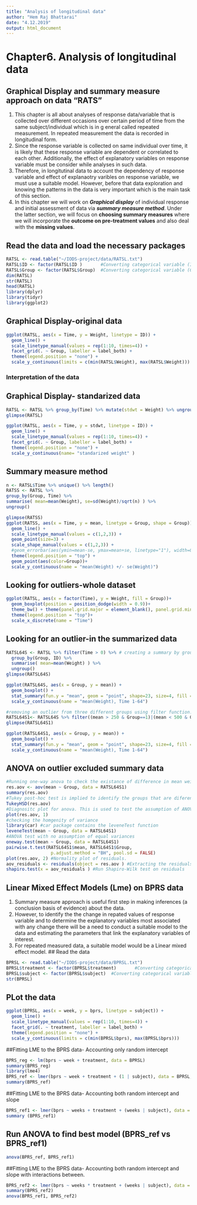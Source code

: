 ```yaml
---
title: "Analysis of longitudinal data"
author: "Hem Raj Bhattarai"
date: "4.12.2019"
output: html_document
---
```


# Chapter6. Analysis of longitudinal data
## Graphical Display and summary measure approach on data "RATS"
1. This chapter is all about analyses of response data/variable that is collected over different occasions over certain period of time from the same subject/individual which is in g
eneral called repeated measurement. In repeated measurement the data is recorded in longitudinal form.
2. Since the response variable is collected on same individual over time, it is likely that these response variable are dependent or correlated to each other. Additionally, the effect of explanatory variables on response variable must be consider while analyses in such data.
3. Therefore, in longitutinal data to account the dependency of response variable and effect of explanaotry varibles on response variable, we must use a suitable model. However, before that data exploration and knowing the patterns in the data is very important which is the main task of this section.
4. In this chapter we will work on ***Graphical display*** of individual response and initial assessment of data via ***summary measure method***. Under the latter section, we will focus on **choosing summary measures** where we will incorporate the **outcome on pre-treatment values** and also deal with the **missing values**. 

## Read the data and load the necessary packages
```r
RATSL <- read.table("~/IODS-project/data/RATSL.txt")
RATSL$ID <- factor(RATSL$ID )       #Converting categorical variable (ID) to a factor variable.
RATSL$Group <- factor(RATSL$Group)  #Converting categorical variable (Group) to a factor variable.
dim(RATSL)
str(RATSL)
head(RATSL)
library(dplyr)
library(tidyr)
library(ggplot2)
```


## Graphical Display-original data
```r
ggplot(RATSL, aes(x = Time, y = Weight, linetype = ID)) +
  geom_line() +
  scale_linetype_manual(values = rep(1:10, times=4)) +
  facet_grid(. ~ Group, labeller = label_both) +
  theme(legend.position = "none") + 
  scale_y_continuous(limits = c(min(RATSL$Weight), max(RATSL$Weight)))
```
### Interpretation of the data

## Graphical Display- standarized data
```r
RATSL <- RATSL %>% group_by(Time) %>% mutate(stdwt = Weight) %>% ungroup() ## Standardise the variable Weight
glimpse(RATSL)

ggplot(RATSL, aes(x = Time, y = stdwt, linetype = ID)) +
  geom_line() +
  scale_linetype_manual(values = rep(1:10, times=4)) +
  facet_grid(. ~ Group, labeller = label_both) +
  theme(legend.position = "none") + 
  scale_y_continuous(name= "standarized weight" )

```

## Summary measure method
```r
n <- RATSL$Time %>% unique() %>% length()
RATSS <- RATSL %>%
group_by(Group, Time) %>%
summarise( mean=mean(Weight), se=sd(Weight)/sqrt(n) ) %>%
ungroup()

glimpse(RATSS)
ggplot(RATSS, aes(x = Time, y = mean, linetype = Group, shape = Group)) +
  geom_line() +
  scale_linetype_manual(values = c(1,2,3)) +
  geom_point(size=3) +
  scale_shape_manual(values = c(1,2,3)) +
  #geom_errorbar(aes(ymin=mean-se, ymax=mean+se, linetype="1"), width=0.3) +
  theme(legend.position = "top") +
  geom_point(aes(color=Group))+
  scale_y_continuous(name = "mean(Weight) +/- se(Weight)")

```

## Looking for outliers-whole dataset 
```r
ggplot(RATSL, aes(x = factor(Time), y = Weight, fill = Group))+
  geom_boxplot(position = position_dodge(width = 0.9))+
  theme_bw() + theme(panel.grid.major = element_blank(), panel.grid.minor = element_blank())+
  theme(legend.position = "top")+
  scale_x_discrete(name = "Time")

```

## Looking for an outlier-in the summarized data 
```r
RATSL64S <- RATSL %>% filter(Time > 0) %>% # creating a summary by group and ID 
  group_by(Group, ID) %>%
  summarise( mean=mean(Weight) ) %>%
  ungroup()
glimpse(RATSL64S)

ggplot(RATSL64S, aes(x = Group, y = mean)) +
  geom_boxplot() +
  stat_summary(fun.y = "mean", geom = "point", shape=23, size=4, fill = "white") +
  scale_y_continuous(name = "mean(Weight), Time 1-64")

#removing an outlier from three different groups using filter function. 
RATSL64S1<- RATSL64S %>% filter((mean > 250 & Group==1)|(mean < 500 & Group==2)|(mean > 500 & Group==3))
glimpse(RATSL64S1)

ggplot(RATSL64S1, aes(x = Group, y = mean)) +
  geom_boxplot() +
  stat_summary(fun.y = "mean", geom = "point", shape=23, size=4, fill = "white") +
  scale_y_continuous(name = "mean(Weight), Time 1-64")

```

## ANOVA on outlier excluded summary data
```r
#Running one-way anova to check the existance of difference in mean weight among the groups.
res.aov <- aov(mean ~ Group, data = RATSL64S1) 
summary(res.aov)
#Tukey post-hoc test is implied to identify the groups that are diferent to each other.
TukeyHSD(res.aov)
#Diagnositc plot for anova. This is used to test the assumption of ANOVA, which is "ANOVA test assumes that, the data are normally distributed and the variance across groups are homogeneous".
plot(res.aov, 1)
#checking the homgenity of variance 
library(car) #car package contains the leveneTest function
leveneTest(mean ~ Group, data = RATSL64S1)
#ANOVA test with no assumption of equal variances
oneway.test(mean ~ Group, data = RATSL64S1)
pairwise.t.test(RATSL64S1$mean, RATSL64S1$Group,
                 p.adjust.method = "BH", pool.sd = FALSE)
plot(res.aov, 2) #Normality plot of residuals.
aov_residuals <- residuals(object = res.aov ) #Extracting the residuals
shapiro.test(x = aov_residuals ) #Run Shapiro-Wilk test on residuals
```



## Linear Mixed Effect Models (Lme) on BPRS data
1. Summary measure approach is useful first step in making inferences (a conclusion basis of evidence) about the data.
2. However, to identify the the change in repated values of response variable and to determine the explanatory variables most associated with any change there will be a need to conduct a suitable model to the data and estimating the parameters that link the explanatory variables of interest.
3. For repeated measured data, a suitable model would be a Linear mixed effect model.
## Read the data
```r
BPRSL <- read.table("~/IODS-project/data/BPRSL.txt")
BPRSL$treatment <- factor(BPRSL$treatment)       #Converting categorical variable (treatment) to a factor variable.
BPRSL$subject <- factor(BPRSL$subject)  #Converting categorical variable (subject) to a factor variable.
str(BPRSL)
```


## PLot the data
```r
ggplot(BPRSL, aes(x = week, y = bprs, linetype = subject)) +
  geom_line() +
  scale_linetype_manual(values = rep(1:10, times=4)) +
  facet_grid(. ~ treatment, labeller = label_both) +
  theme(legend.position = "none") + 
  scale_y_continuous(limits = c(min(BPRSL$bprs), max(BPRSL$bprs)))
```

##Fitting LME to the BPRS data- Accounting only random intercept
```r
BPRS_reg <- lm(bprs ~ week + treatment, data = BPRSL)
summary(BPRS_reg)
library(lme4)
BPRS_ref <- lmer(bprs ~ week + treatment + (1 | subject), data = BPRSL, REML = FALSE) # Here we will fit random intercept model for the  two explanatory variables: week and treatment on bprs
summary(BPRS_ref)

```


##Fitting LME to the BPRS data- Accounting both random intercept and slope
```r
BPRS_ref1 <- lmer(bprs ~ weeks + treatment + (weeks | subject), data = BPRSL, REML = FALSE) 
summary (BPRS_ref1)
```

## Run ANOVA to find best model (BPRS_ref vs BPRS_ref1)
```r
anova(BPRS_ref, BPRS_ref1)
```

##Fitting LME to the BPRS data- Accounting both random intercept and slope with interactions between.
```r
BPRS_ref2 <- lmer(bprs ~ weeks * treatment + (weeks | subject), data = BPRSL, REML = FALSE)
summary(BPRS_ref2)
anova(BPRS_ref1, BPRS_ref2)



```




